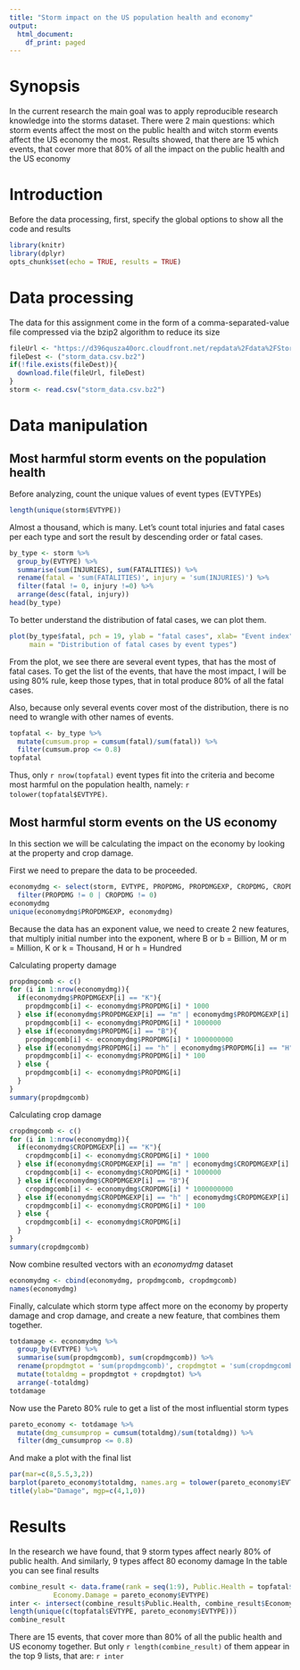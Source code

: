 ```yaml
---
title: "Storm impact on the US population health and economy"
output:
  html_document:
    df_print: paged
---
```

# Synopsis
In the current research the main goal was to apply reproducible research knowledge
into the storms dataset. There were 2 main questions: which storm events affect the most on the public health and witch storm events affect the US economy the most. Results showed, that there are 15 which events, that cover more that 80% of all the impact on the public health and the US economy


# Introduction 

Before the data processing, first, specify the global options to show 
all the code and results

```r
library(knitr)
library(dplyr)
opts_chunk$set(echo = TRUE, results = TRUE)
```

# Data processing

The data for this assignment come in the form of a comma-separated-value file compressed via the bzip2 algorithm to reduce its size

```r
fileUrl <- "https://d396qusza40orc.cloudfront.net/repdata%2Fdata%2FStormData.csv.bz2"
fileDest <- ("storm_data.csv.bz2")
if(!file.exists(fileDest)){
  download.file(fileUrl, fileDest)
}
storm <- read.csv("storm_data.csv.bz2")
```


# Data manipulation

## Most harmful storm events on the population health


Before analyzing, count the unique values of event types (EVTYPEs)

```r
length(unique(storm$EVTYPE))
```

Almost a thousand, which is many. Let's count total injuries and fatal cases per each type and sort the result by descending order or fatal cases.

```r
by_type <- storm %>%
  group_by(EVTYPE) %>%
  summarise(sum(INJURIES), sum(FATALITIES)) %>%
  rename(fatal = 'sum(FATALITIES)', injury = 'sum(INJURIES)') %>%
  filter(fatal != 0, injury !=0) %>%
  arrange(desc(fatal, injury))
head(by_type)

```
To better understand the distribution of fatal cases, we can plot them.

```r
plot(by_type$fatal, pch = 19, ylab = "fatal cases", xlab= "Event index", 
     main = "Distribution of fatal cases by event types")
```

From the plot, we see there are several event types, that has the most of fatal cases.
To get the list of the events, that have the most impact, I will be using 80% rule,
keep those types, that in total produce 80% of all the fatal cases.

Also, because only several events cover most of the distribution, there is no need to wrangle with other names of events.

```r
topfatal <- by_type %>% 
  mutate(cumsum.prop = cumsum(fatal)/sum(fatal)) %>%
  filter(cumsum.prop <= 0.8)
topfatal
```

Thus, only `r nrow(topfatal)` event types fit into the criteria and become most harmful on the population health, namely: `r tolower(topfatal$EVTYPE) `.

## Most harmful storm events on the US economy

In this section we will be calculating the impact on the economy by looking at the
property and crop damage.

First we need to prepare the data to be proceeded.

```r
economydmg <- select(storm, EVTYPE, PROPDMG, PROPDMGEXP, CROPDMG, CROPDMGEXP) %>%
  filter(PROPDMG != 0 | CROPDMG != 0)
economydmg
unique(economydmg$PROPDMGEXP, economydmg)
```

Because the data has an exponent value, we need to create 2 new features, that multiply initial number into the exponent, where B or b = Billion, M or m = Million, K or k = Thousand, H or h = Hundred

Calculating property damage

```r
propdmgcomb <- c()
for (i in 1:nrow(economydmg)){
  if(economydmg$PROPDMGEXP[i] == "K"){
    propdmgcomb[i] <- economydmg$PROPDMG[i] * 1000
  } else if(economydmg$PROPDMGEXP[i] == "m" | economydmg$PROPDMGEXP[i] == "M"){
    propdmgcomb[i] <- economydmg$PROPDMG[i] * 1000000
  } else if(economydmg$PROPDMG[i] == "B"){
    propdmgcomb[i] <- economydmg$PROPDMG[i] * 1000000000
  } else if(economydmg$PROPDMG[i] == "h" | economydmg$PROPDMG[i] == "H"){
    propdmgcomb[i] <- economydmg$PROPDMG[i] * 100
  } else {
    propdmgcomb[i] <- economydmg$PROPDMG[i]
  }
}
summary(propdmgcomb)
```

Calculating crop damage

```r
cropdmgcomb <- c()
for (i in 1:nrow(economydmg)){
  if(economydmg$CROPDMGEXP[i] == "K"){
    cropdmgcomb[i] <- economydmg$CROPDMG[i] * 1000
  } else if(economydmg$CROPDMGEXP[i] == "m" | economydmg$CROPDMGEXP[i] == "M"){
    cropdmgcomb[i] <- economydmg$CROPDMG[i] * 1000000
  } else if(economydmg$CROPDMGEXP[i] == "B"){
    cropdmgcomb[i] <- economydmg$CROPDMG[i] * 1000000000
  } else if(economydmg$CROPDMGEXP[i] == "h" | economydmg$CROPDMGEXP[i] == "H"){
    cropdmgcomb[i] <- economydmg$CROPDMG[i] * 100
  } else {
    cropdmgcomb[i] <- economydmg$CROPDMG[i]
  }
}
summary(cropdmgcomb)
```
Now combine resulted vectors with an *economydmg* dataset

```r
economydmg <- cbind(economydmg, propdmgcomb, cropdmgcomb)
names(economydmg)
```
Finally, calculate which storm type affect more on the economy by property damage
and crop damage, and create a new feature, that combines them together.
```r
totdamage <- economydmg %>%
  group_by(EVTYPE) %>%
  summarise(sum(propdmgcomb), sum(cropdmgcomb)) %>%
  rename(propdmgtot = 'sum(propdmgcomb)', cropdmgtot = 'sum(cropdmgcomb)') %>%
  mutate(totaldmg = propdmgtot + cropdmgtot) %>%
  arrange(-totaldmg)
totdamage
```

Now use the Pareto 80% rule to get a list of the most influential storm types

```r
pareto_economy <- totdamage %>%
  mutate(dmg_cumsumprop = cumsum(totaldmg)/sum(totaldmg)) %>%
  filter(dmg_cumsumprop <= 0.8)
```

And make a plot with the final list

```r
par(mar=c(8,5.5,3,2))
barplot(pareto_economy$totaldmg, names.arg = tolower(pareto_economy$EVTYPE), las = 2, main = "Storm types that affect the economy the most")
title(ylab="Damage", mgp=c(4,1,0))
```


# Results

In the research we have found, that 9 storm types affect nearly 80% of public health. And similarly, 9 types affect 80 economy damage In the table you can see
final results

```r
combine_result <- data.frame(rank = seq(1:9), Public.Health = topfatal$EVTYPE, 
           Economy.Damage = pareto_economy$EVTYPE)
inter <- intersect(combine_result$Public.Health, combine_result$Economy.Damage)
length(unique(c(topfatal$EVTYPE, pareto_economy$EVTYPE)))
combine_result
```

There are 15 events, that cover more than 80% of all the public health and US economy together. But only `r length(combine_result)` of them appear in the top 9 lists, that are:
`r inter`